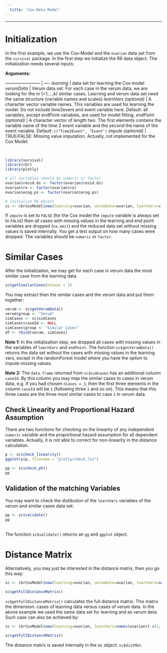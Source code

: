 ```yaml
---
  title: 'Cox-Beta Model'
---
```

  
---

# Initialization 

In the first example, we use the Cox-Model and the `ovarian` data set from the 
`survival` package. In the first step we initialize the R6 data object. The initialization needs several inputs:

**Arguments:**

------------------------ | ----
*learning*       | data set for learning the Cox model
*verumData* | Verum data set. For each case in the verum data, we are looking for the m (=1,...,k) similar cases. Learning and verum data set need the same structure (variable names and scales)
*learnVars (optional)* | A character vector variable names. This variables are used for learning the model. Do not include time2event and event variable here. Default: all variables, except endPoint variables, are used for model fitting.
*endPoint (optional)* | A character vector of length two. The first elements contains the variable name of the time 2 event variable and the second the name of the event variable. Default: ` c("Time2Event", "Event")`
*impute (optional)* | TRUE/FALSE: Missing value imputation. Actually, not implemented for the Cox Model.

<br>
```r
library(survival)
library(cbr)
library(plotly)

# all variables should be numeric or factor
ovarian$resid.ds <- factor(ovarian$resid.ds)
ovarian$rx <- factor(ovarian$rx)
ovarian$ecog.ps <- factor(ovarian$ecog.ps)

# initialize R6 object
sc <- cbrCoxModel$new(learning=ovarian, verumData=ovarian, learnVars=c("age", "resid.ds", "rx", "ecog.ps"), endPoint=c("futime", "fustat"), impute=F)
```
If `impute` is set to `FALSE` (for the Cox model the `ìmpute` variable is always set to `FALSE`) then all cases with missing values in the learning and end point variables are dropped (`na.omit`) and the reduced data set without missing values is saved internally. You get a text output on how many cases were dropped. The variables should be `numeric`
 or `factor`.

# Similar Cases 

After the initialization, we may get for each case in verum data the most similar case from the learning data. 
```r
sc$getSimilarCases(nCases = 1)
```
You may extract then the similar cases and the verum data and put them together:
```r
verum <- sc$getVerumData()
verum$group <- "Verum"
simCases <- sc$simCases
simCases$caseId <- NULL
simCases$group <- "Similar Cases"
df <- rbind(verum, simCases)
```
**Note 1:** In the initialization step, we dropped all cases with missing values in the variables of ` learnVars` and ` endPoint`. The function `sc$getVerumData()` returns the data set without the cases with missing values in the learning vars, except in the randomForest model where you have the option to impute missing values.

**Note 2:** The ` data.frame` returned from ` sc$simCases` has an additional column `caseId`. By this column you may map the similar cases to cases in verum data, e.g. if you had chosen ` nCases = 3`, then the first three elements in the column `caseId` will be ` 1` (following three ` 2` and so on). This means that this three cases are the three most similar cases to case ` 1` in verum data.

## Check Linearity and Proportional Hazard Assumption

There are two functions for checking on the linearity of any independent `numeric` variable and the proportional hazard assumption for all dependent variables. Actually, it is not able to correct for non-linearity in the distance calculation.

```r
p <- sc$check_linearity()
ggplotly(p, filename = "plotly/check_lin")
```

```r
pp <- sc$check_ph()
pp
```

## Validation of the matching Variables

You may want to check the distibution of the ` learnVars` variables of the verum and similar cases data set:
```r
pp <- sc$validate()
pp
```
<br>
The function ` sc$validate()` returns an ` gg` and ` ggplot` object. 


# Distance Matrix

Alternatively, you may just be interested in the distance matrix, then you go this way:

```r
sc <- cbrCoxModel$new(learning=ovarian, verumData=ovarian, learnVars=names(ovarian)[-c(1, 2)], endPoint=c("futime", "fustat"), impute=F)

sc$getFullDistanceMatrix()
```
` sc$getFullDistanceMatrix()` calculates the full distance matrix. This matrix the dimension: cases of learning data versus cases of verum data. In the above example we used the same data set for learning and as verum data. Such case can also be achieved by:
```r
sc <- cbrCoxModel$new(learning=ovarian, learnVars=names(ovarian)[-c(1, 2)], endPoint=c("futime", "fustat"), impute=F)

sc$getFullDistanceMatrix()
```
The distance matrix is saved internally in the sc object: ` sc$distMat`.

<br>
